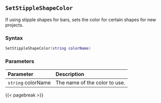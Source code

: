 ## `SetStippleShapeColor`

If using stipple shapes for bars, sets the color for certain shapes for new projects.

### Syntax {-}

``` .lua
SetStippleShapeColor(string colorName)
```

### Parameters {-}

**Parameter** | **Description**
| :-- | :-- |
|`string` colorName | The name of the color to use. |

{{< pagebreak >}}